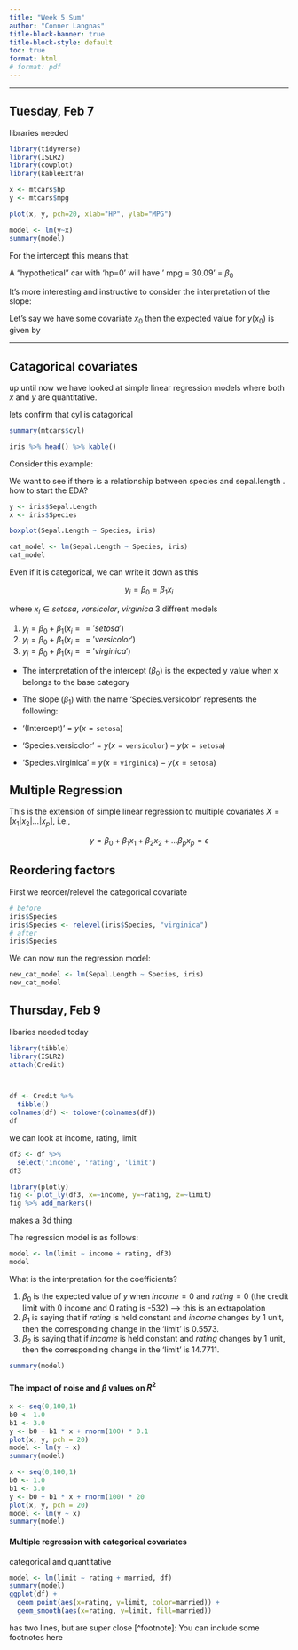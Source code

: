 ```yaml
---
title: "Week 5 Sum"
author: "Conner Langnas"
title-block-banner: true
title-block-style: default
toc: true
format: html
# format: pdf
---
```


---

## Tuesday, Feb 7



libraries needed
```r
library(tidyverse)
library(ISLR2)
library(cowplot)
library(kableExtra)
```

```r
x <- mtcars$hp
y <- mtcars$mpg

plot(x, y, pch=20, xlab="HP", ylab="MPG")

model <- lm(y~x)
summary(model)
```

For the intercept this means that:

A "hypothetical" car with 'hp=0' will have ' mpg = 30.09' = $\beta_0$

It's more interesting and instructive to consider the interpretation of the slope:

Let's say we have some covariate $x_0$ then the expected value for $y(x_0)$ is given by

------------------------------------------------------------------------

## Catagorical covariates

up until now we have looked at simple linear regression models where both $x$ and $y$ are quantitative.

lets confirm that cyl is catagorical

```r
summary(mtcars$cyl)
```


```r
iris %>% head() %>% kable()
```

Consider this example:

We want to see if there is a relationship between species and sepal.length . how to start the EDA?

```r
y <- iris$Sepal.Length
x <- iris$Species

boxplot(Sepal.Length ~ Species, iris)
```

```r
cat_model <- lm(Sepal.Length ~ Species, iris)
cat_model

```
Even if it is categorical, we can write it down as this

$$
y_i = \beta_0 = \beta_1 x_i
$$

where $x_i \in { setosa, \ versicolor, \ virginica }$ 3 diffrent models


1. $y_i = \beta_0 + \beta_1 (x_i == 'setosa')$
1. $y_i = \beta_0 + \beta_1 (x_i == 'versicolor')$
1. $y_i = \beta_0 + \beta_1 (x_i == 'virginica')$


* The interpretation of the intercept ($\beta_0$) is the expected y value when x belongs to the base category
* The slope ($\beta_1$) with the name 'Species.versicolor' represents the following:

* '(Intercept)' = $y(x = \texttt{setosa})$

* 'Species.versicolor' = $y(x = \texttt{versicolor}) - y(x = \texttt{setosa})$
* 'Species.virginica' = $y(x = \texttt{virginica}) - y(x = \texttt{setosa})$


## Multiple Regression

This is the extension of simple linear regression to multiple covariates $X = [x_1  | x_2 | \dots | x_p]$, i.e., 

$$
y = \beta_0 + \beta_1 x_1 + \beta_2 x_2 + \dots \beta_p x_p = \epsilon
$$

## Reordering factors

First we reorder/relevel the categorical covariate
```r
# before
iris$Species
iris$Species <- relevel(iris$Species, "virginica")
# after
iris$Species
```

We can now run the regression model:
```r
new_cat_model <- lm(Sepal.Length ~ Species, iris)
new_cat_model
```




## Thursday, Feb 9

libaries needed today

```r
library(tibble)
library(ISLR2)
attach(Credit)



df <- Credit %>%
  tibble()
colnames(df) <- tolower(colnames(df))
df
```




we can look at income, rating, limit

```r
df3 <- df %>%
  select('income', 'rating', 'limit')
df3
```

```r
library(plotly)
fig <- plot_ly(df3, x=~income, y=~rating, z=~limit)
fig %>% add_markers()
```
 makes a 3d thing 

The regression model is as follows:
```r
model <- lm(limit ~ income + rating, df3)
model
```

What is the interpretation for the coefficients?

1. $\beta_0$ is the expected value of $y$ when $income = 0$ and $rating = 0$ (the credit limit with 0 income and 0 rating is -532) --> this is an extrapolation
1. $\beta_1$ is saying that if $rating$ is held constant and $income$ changes by 1 unit, then the corresponding change in the 'limit' is $0.5573$.
1. $\beta_2$ is saying that if $income$ is held constant and $rating$ changes by 1 unit, then the corresponding change in the 'limit' is $14.7711$.


```r
summary(model)
```


#### The impact of noise and $\beta$ values on $R^2$

```r
x <- seq(0,100,1)
b0 <- 1.0
b1 <- 3.0
y <- b0 + b1 * x + rnorm(100) * 0.1
plot(x, y, pch = 20)
model <- lm(y ~ x)
summary(model)
```


```r
x <- seq(0,100,1)
b0 <- 1.0
b1 <- 3.0
y <- b0 + b1 * x + rnorm(100) * 20
plot(x, y, pch = 20)
model <- lm(y ~ x)
summary(model)
```




#### Multiple regression with categorical covariates

categorical and quantitative

```r
model <- lm(limit ~ rating + married, df)
summary(model)
ggplot(df) +
  geom_point(aes(x=rating, y=limit, color=married)) +
  geom_smooth(aes(x=rating, y=limit, fill=married))
```
has two lines, but are super close
[^footnote]: You can include some footnotes here